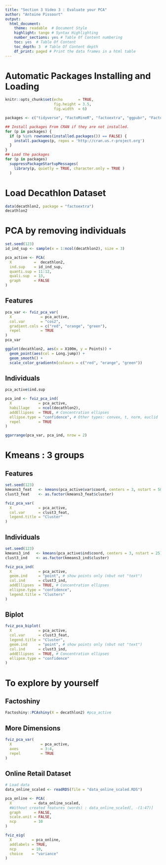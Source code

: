 ```yaml
---
title: "Section 3 Video 3 : Evaluate your PCA"
author: "Antoine Pissoort"
output: 
  html_document:  
    theme: readable  # Document Style
    highlight: tango # Syntax Highlighting
    number_sections: yes # Table Of Content numbering
    toc: yes  # Table Of Content
    toc_depth: 3  # Table Of Content depth
    df_print: paged # Print the data frames in a html table
---
```

  
  
# Automatic Packages Installing and Loading 
  
```r
knitr::opts_chunk$set(echo       = TRUE,
                      fig.height = 3.5,
                      fig.width  = 6)

packages <- c("tidyverse", "FactoMineR", "factoextra", "ggpubr", "Factoshiny")

## Install packages From CRAN if they are not installed.
for (p in packages) {
  if (p %in% rownames(installed.packages()) == FALSE) {
    install.packages(p, repos = 'http://cran.us.r-project.org')
  }
}
## Load the packages
for (p in packages)
  suppressPackageStartupMessages(
    library(p, quietly = TRUE, character.only = TRUE ) 
  )
```


# Load Decathlon Dataset  

```r
data(decathlon2, package = "factoextra")
decathlon2
```


# PCA by removing individuals 

```r
set.seed(123)
id_ind_sup <- sample(x = 1:ncol(decathlon2), size = 3)
```

```r
pca_active <- PCA(
  X          =  decathlon2,
  ind.sup    = id_ind_sup,
  quanti.sup = 11:12,
  quali.sup  = 13,
  graph      = FALSE
)
```


## Features



```r
pca_var <- fviz_pca_var(
  X             = pca_active,
  col.var       = "cos2",
  gradient.cols = c("red", "orange", "green"),
  repel         = TRUE
)
pca_var
```


```r
ggplot(decathlon2, aes(x = X100m, y = Points)) + 
  geom_point(aes(col = Long.jump)) + 
  geom_smooth() +
  scale_color_gradientn(colours = c("red", "orange", "green"))
```


## Individuals 

```r
pca_active$ind.sup
```

```r
pca_ind <- fviz_pca_ind(
  X            = pca_active,
  habillage    = ncol(decathlon2),
  addEllipses  = TRUE, # Concentration ellipses
  ellipse.type = "confidence", # Other types: convex, t, norm, euclid 
  repel        = TRUE
)

ggarrange(pca_var, pca_ind, nrow = 2)
```


# Kmeans : 3 groups

## Features 

```r
set.seed(123)
kmeans3_feat   <- kmeans(pca_active$var$coord, centers = 3, nstart = 50)
clust3_feat    <- as.factor(kmeans3_feat$cluster)

fviz_pca_var(
  X            = pca_active,
  col.var      = clust3_feat,
  legend.title = "Cluster"
)
```


## Individuals 

```r
set.seed(123)
kmeans3_ind   <- kmeans(pca_active$ind$coord, centers = 3, nstart = 25)
clust3_ind    <- as.factor(kmeans3_ind$cluster)

fviz_pca_ind(
  X            = pca_active,
  geom.ind     = "point", # show points only (nbut not "text")
  col.ind      = clust3_ind,
  addEllipses  = TRUE, # Concentration ellipses
  ellipse.type = "confidence", 
  legend.title = "Clusters"
)
```


## Biplot 

```r
fviz_pca_biplot(
  X            = pca_active,
  col.var      = clust3_feat,
  legend.title = "Cluster",
  geom.ind     = "point", # show points only (nbut not "text")
  col.ind      = clust3_ind,
  addEllipses  = TRUE, # Concentration ellipses
  ellipse.type = "confidence"
)
```


# To explore by yourself 


## Factoshiny

```r
Factoshiny::PCAshiny(X = decathlon2) #pca_active
```


## More Dimensions 


```r
fviz_pca_var(
  X             = pca_active,
  axes          = 3:4, 
  repel         = TRUE
)
```


## Online Retail Dataset

```r
# Load data
data_online_scaled <- readRDS(file = "data_online_scaled.RDS")

pca_online <- PCA(
  X          = data_online_scaled,
  #Without created features (words) : data_online_scaled[, -(1:47)]
  graph      = FALSE,
  scale.unit = FALSE,
  ncp        = 10
)

fviz_eig(
  X         = pca_online,
  addlabels = TRUE,
  ncp       = 10,
  choice    = "variance"
)
```

